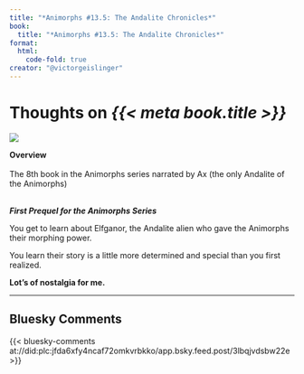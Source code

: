 ```yaml
---
title: "*Animorphs #13.5: The Andalite Chronicles*"
book:
  title: "*Animorphs #13.5: The Andalite Chronicles*"
format:
  html:
    code-fold: true
creator: "@victorgeislinger"
---
```


# Thoughts on *{{< meta book.title >}}*

::: {layout="[30,70]"}
![](https://books.google.com/books/content?id=1mFHDwAAQBAJ&printsec=frontcover&img=2)

**Overview** <br/>
<br/>
The 8th book in the Animorphs series narrated by Ax (the only Andalite of the
Animorphs)
<br/>
<br/>


::: 

***First Prequel for the Animorphs Series***

You get to learn about Elfganor, the Andalite alien who gave the Animorphs their
morphing power.

You learn their story is a little more determined and special than you first
realized.


**Lot's of nostalgia for me.**


--- 

:::{.callout-note icon=false}

## Bluesky Comments

{{< bluesky-comments at://did:plc:jfda6xfy4ncaf72omkvrbkko/app.bsky.feed.post/3lbqjvdsbw22e >}}

:::